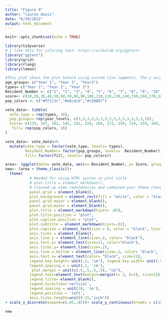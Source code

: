 ```yaml
---
title: "Figure 9"
author: "lauryn davis"
date: "6/29/2022"
output: html_document
---
```


```r
knitr::opts_chunk$set(echo = TRUE)
```

```r
library(tidyverse)
# I like this for coloring text: https://wilkelab.org/ggtext/
library("ggtext")
library(grid)
library(rlang)
library(lemon)
```

```r
#This plot shows the plot before using custom line segments. The y axis line is too long. 
age_groups= c("Year 1", "Year 2", "Year3")
types= c("Year 1", "Year 2", "Year 3")
Resident_Number <- c("1", "2", "3", "4", "5", "6", "7", "8", "9", "10", "11", "12", "13", "14",'15', "16")
score<- c(10,20,30,40,50,60,70,80,90,100,110,120,130,140,150,160,170,180)
pop_colors <- c("#971c3c","#e6cdcb","#c58887")

vote_data<- tibble(
  vote_type = rep(types, 16),
  pop_groups= rep(year_levels, c(3,3,3,3,3,3,3,3,3,3,3,3,3,3,3,3)),
  Score= c(133, 187, 182, 145, 181, 159, 160, 173, 159, 154, 159, 169, 145, 185, 188, 161, 170, 164, 154, 196, 184, 104, 139, 156, 137, 166, 182, 181, 173, 176, 149, 170, 169, 117, 143, 148, 215, 163, 204, 105, 150, 134, 120, 166, 169, 115, 143, 175),
   fill= rep(pop_colors, 16)
)

vote_data<- vote_data%>%
  mutate(vote_type = factor(vote_type, levels= types),
         Resident_Number= factor(pop_groups, levels=  Resident_Number),
         fill= factor(fill, levels= pop_colors))

area<- (ggplot(data= vote_data, aes(x= Resident_Number, y= Score, group = vote_type, color= vote_type))+ geom_col(size= .2, width= .8, position= position_dodge(width= .9))+ scale_color_manual(values=pop_colors, guide_legend(label.vjust=2)))
new<- (area + theme_classic()+
  theme(
           # Needed for using HTML syntax in plot title
           # plot.title = element_markdown(), 
           # Cleaned up some redundancies and combined your theme changes into one layer
           panel.grid = element_blank(),
           plot.background = element_rect(fill = "white", color = "black"),
           panel.grid.major = element_blank(),
           panel.grid.minor = element_blank(),
           plot.title = element_markdown(hjust= .05),
           plot.title.position = "plot",
           plot.caption.position = "plot",
           plot.subtitle = element_markdown(hjust=.01), 
           plot.caption = element_text(size = 8, color = "black", hjust = 0),
           axis.ticks = element_blank(),
           axis.line.y = element_line(size=.2, color= "black"),
           axis.text.y= element_text(size=11, color="black"),
           axis.ticks.y= element_line(size=.2),
           axis.line.x.bottom = element_line(size=.2, color= "black", linetype="solid"),
           axis.text.x= element_text(color= "black", size=11),
           legend.key.height= unit(.2, 'cm'), legend.key.width= unit(.9, 'cm'),
           legend.spacing.x = unit(.1, 'cm'),
            plot.margin = unit(c(.5,.5,.5,.5), "cm"),
           legend.text=element_text(margin=margin(t= 3, b=2), size=12),
           legend.title= element_blank(),
           legend.direction='vertical',
           legend.spacing = unit(10, 'cm'),
           legend.position = 'left',
           axis.ticks.length=unit(0.15,"inch"))
+ scale_x_discrete(expand=c(.05,.05))+ scale_y_continuous(breaks = c(100,120,140,160,180,200,220), limits= c(100,220), expand= expansion(mult=c(0,0))))

new
        










```